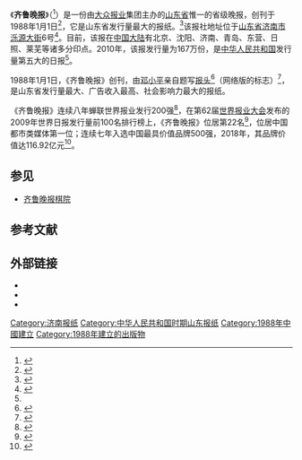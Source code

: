 {{Infobox Newspaper
| name                = 齐鲁晚报<br>Qilu Evening News
| image               = Qilu Evening News 20180628.jpg
| caption             = 2018年6月28日《齐鲁晚报》头版
| type                = [[晚報|晚報]]（每天早晨出版）
| format              = [[小报|小报]]（加长版型）
| owners              = [[大众报业集团|大众报业集团]]（[[大众日报|大众日报]]社）
| publisher           = 大众报业集团（大众日报社）
| editor              = 齐鲁晚报编辑部
| chiefeditor         = [[廖鲁川|廖鲁川]]<ref>{{cite news|url =http://epaper.zhoudaosh.com/html/2019-09/11/content_836221.html|title =2019山东汽车产业发展创新峰会在济南举办|publisher =[[新闻晨报|新闻晨报]]|date =2019-09-11|accessdate =|archive-date =2020-07-12|archive-url =https://web.archive.org/web/20200712153254/http://epaper.zhoudaosh.com/html/2019-09/11/content_836221.html|dead-url =no}}</ref>
| assoceditor         = 
| staff               = 
| foundation          = 1988年1月1日
| ceased publication  = 
| political           = 
| language            = [[简体中文|简体中文]]
| price               = 人民币1元
| headquarters        = {{PRC}}[[山东省|山东省]][[济南市|济南市]][[泺源大街|泺源大街]]6号大众传媒大厦
| circulation         = 日均发行量：105万份<ref name=fxl>{{cite news|url=https://www.jzwcom.com/jzw/e1/1176.html|title=中国报纸发行量排行榜|publisher=记者网|date=|accessdate=2018-05-28|archive-date=2018-06-12|archive-url=https://web.archive.org/web/20180612141658/https://www.jzwcom.com/jzw/e1/1176.html|dead-url=no}}</ref>
| ISSN                =       
| website             = [http://epaper.qlwb.com.cn/ epaper.qlwb.com.cn]
|CN=37-0003}}

《'''齐鲁晚报'''》（{{lang-en|Qilu Evening News}}<ref name="Liu2013">{{cite book|author=Jin Liu|title=Signifying the Local: Media Productions Rendered in Local Languages in Mainland China in the New Millennium|url=https://books.google.com/books?id=Gv2ZAAAAQBAJ&pg=PA301|date=22 August 2013|publisher=Brill Publishers|isbn=978-90-04-25902-7|pages=301–}}</ref>）是一份由[[大众报业|大众报业]]集团主办的[[山东省|山东省]]惟一的省级晚报，创刊于1988年1月1日<ref>{{cite book|title=山东年鉴|url=https://books.google.com/books?id=IvIwAAAAMAAJ|year=2000|publisher=[[山东人民出版社|山东人民出版社]]|pages=54–|access-date=2020-07-09|archive-date=2020-07-17|archive-url=https://web.archive.org/web/20200717162854/https://books.google.com/books?id=IvIwAAAAMAAJ|dead-url=no}}</ref>，它是山东省发行量最大的报纸。<ref>{{Cite web|url=http://yun.qlwb.com.cn/intro/intro.htm|title=齐鲁晚报简介|accessdate=2016-01-03|deadurl=yes|archiveurl=https://web.archive.org/web/20160304142430/http://yun.qlwb.com.cn/intro/intro.htm|archivedate=2016-03-04}}</ref>该报社地址位于[[山东省|山东省]][[济南市|济南市]][[泺源大街|泺源大街]]6号<ref>{{cite book|title=中国新闻年鉴|url=https://books.google.com/books?id=_mzmAAAAMAAJ|year=2007|publisher=[[中国社会科学出版社|中国社会科学出版社]]|pages=548–|access-date=2020-07-09|archive-date=2020-07-17|archive-url=https://web.archive.org/web/20200717155137/https://books.google.com/books?id=_mzmAAAAMAAJ|dead-url=no}}</ref>。目前，该报在[[中国大陆|中国大陆]]有北京、沈阳、济南、青岛、东营、日照、莱芜等诸多分印点。2010年，该报发行量为167万份，是[[中华人民共和国|中华人民共和国]]发行量第五大的日报<ref name=":0"/>。

1988年1月1日，《齐鲁晚报》创刊，由[[邓小平|邓小平]]亲自题写[[报头|报头]]<ref>{{cite book|title=编辑之友|url=https://books.google.com/books?id=YdZLAQAAIAAJ|year=2009|publisher=[[山西人民出版社|山西人民出版社]]|pages=1992–|access-date=2020-07-09|archive-date=2020-07-17|archive-url=https://web.archive.org/web/20200717164132/https://books.google.com/books?id=YdZLAQAAIAAJ|dead-url=no}}</ref>（网络版的标志）<ref name=":0">{{Cite web|title=Top 10 daily newspapers in China|url=http://www.china.org.cn/top10/2011-10/31/content_23772241_6.htm|last=Velker|first=Matt|date=31 October 2011|website=[[中国网|China Internet Information Center]]|access-date=2020-07-09|archive-date=2020-07-09|archive-url=https://web.archive.org/web/20200709081810/http://www.china.org.cn/top10/2011-10/31/content_23772241_6.htm|dead-url=no}}</ref>，是山东省发行量最大、广告收入最高、社会影响力最大的报纸。

《齐鲁晚报》连续八年蝉联世界报业发行200强<ref>{{Cite news|url=http://tech.sina.com.cn/me/2003-06-27/1917203273.shtml|title=世界报业协会公布全球日报发行量百强(名单)|accessdate=2016-01-03|deadurl=no|archiveurl=https://web.archive.org/web/20180628100621/http://tech.sina.com.cn/me/2003-06-27/1917203273.shtml|archivedate=2018-06-28|df=}}</ref>，在第62届[[世界报业大会|世界报业大会]]发布的2009年世界日报发行量前100名排行榜上，《齐鲁晚报》位居第22名<ref>{{cite news|url =http://news.sina.com.cn/o/2010-02-22/105417109724s.shtml?from=wap|title =2009年世界日报发行量百强评出，本报连续七年上榜位次大幅提|website =[[新浪网|新浪网]]|date =2010-02-22|accessdate =2020-07-09|archive-date =2020-07-09|archive-url =https://web.archive.org/web/20200709160118/http://news.sina.com.cn/o/2010-02-22/105417109724s.shtml?from=wap|dead-url =no}}</ref>，位居中国都市类媒体第一位；连续七年入选中国最具价值品牌500强，2018年，其品牌价值达116.92亿元<ref>{{cite news|url =http://www.xinhuanet.com/zgjx/2019-05/28/c_138093412.htm|title =齐鲁晚报社会责任报告（2018年度）|publisher =[[中国记协|中国记协]]|date =2019-05-28|accessdate =2020-07-09|archive-date =2020-07-09|archive-url =https://web.archive.org/web/20200709154706/http://www.xinhuanet.com/zgjx/2019-05/28/c_138093412.htm|dead-url =no}}</ref>。

==参见==
* [[齐鲁晚报棋院|齐鲁晚报棋院]]

==参考文献==
{{reflist}}

== 外部链接 ==

* {{Sinaweibo|2=《齐鲁晚报》|id=qlwb}}
* {{URL|https://epaper.qlwb.com.cn|《齐鲁晚报》电子版}}
* {{URL|https://www.qlwb.com.cn/|齐鲁晚报网}}

[[Category:济南报纸|Category:济南报纸]]
[[Category:中华人民共和国时期山东报纸|Category:中华人民共和国时期山东报纸]]
[[Category:1988年中國建立|Category:1988年中國建立]]
[[Category:1988年建立的出版物|Category:1988年建立的出版物]]